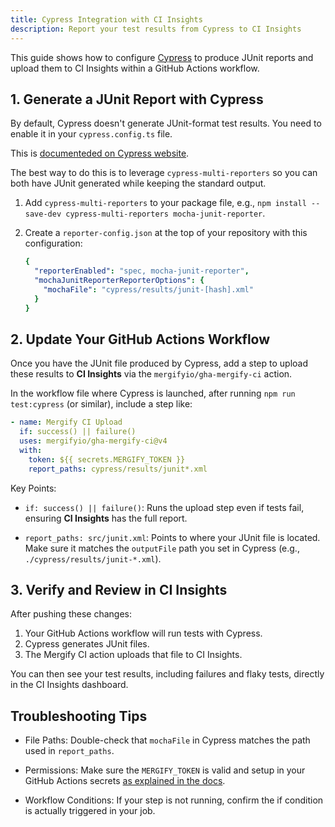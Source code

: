 ```yaml
---
title: Cypress Integration with CI Insights
description: Report your test results from Cypress to CI Insights
---
```



<IntegrationLogo src={cypressLogo} alt="Cypress logo"/>

This guide shows how to configure [Cypress](https://www.cypress.io/) to produce
JUnit reports and upload them to CI Insights within a GitHub Actions workflow.

## 1. Generate a JUnit Report with Cypress

By default, Cypress doesn't generate JUnit-format test results. You need to
enable it in your `cypress.config.ts` file.

This is [documenteded on Cypress
website](https://docs.cypress.io/app/tooling/reporters).

The best way to do this is to leverage `cypress-multi-reporters` so you can
both have JUnit generated while keeping the standard output.

1. Add `cypress-multi-reporters` to your package file, e.g.,
   `npm install --save-dev cypress-multi-reporters mocha-junit-reporter`.

2. Create a `reporter-config.json` at the top of your repository with this
   configuration:
   ```yaml
   {
     "reporterEnabled": "spec, mocha-junit-reporter",
     "mochaJunitReporterReporterOptions": {
       "mochaFile": "cypress/results/junit-[hash].xml"
     }
   }
   ```

## 2. Update Your GitHub Actions Workflow

Once you have the JUnit file produced by Cypress, add a step to upload these
results to **CI Insights** via the `mergifyio/gha-mergify-ci` action.

In the workflow file where Cypress is launched, after running `npm run
test:cypress` (or similar), include a step like:

```yaml
- name: Mergify CI Upload
  if: success() || failure()
  uses: mergifyio/gha-mergify-ci@v4
  with:
    token: ${{ secrets.MERGIFY_TOKEN }}
    report_paths: cypress/results/junit*.xml
```

Key Points:

- `if: success() || failure()`: Runs the upload step even if tests
  fail, ensuring **CI Insights** has the full report.

- `report_paths: src/junit.xml`: Points to where your JUnit file is located.
  Make sure it matches the `outputFile` path you set in Cypress (e.g.,
  `./cypress/results/junit-*.xml`).

## 3. Verify and Review in CI Insights

After pushing these changes:
1. Your GitHub Actions workflow will run tests with Cypress.
2. Cypress generates JUnit files.
3. The Mergify CI action uploads that file to CI Insights.

You can then see your test results, including failures and flaky tests,
directly in the CI Insights dashboard.

## Troubleshooting Tips

- File Paths: Double-check that `mochaFile` in Cypress matches the path used in
  `report_paths`.

- Permissions: Make sure the `MERGIFY_TOKEN` is valid and setup in your GitHub
  Actions secrets [as explained in the
  docs]((/ci-insights#enabling-ci-insights-for-github)).

- Workflow Conditions: If your step is not running, confirm the if condition is
  actually triggered in your job.
